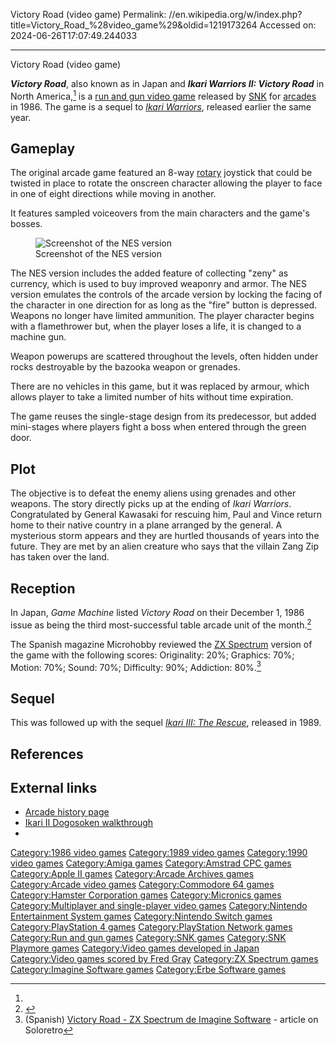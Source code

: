 Victory Road (video game)
Permalink: //en.wikipedia.org/w/index.php?title=Victory_Road_%28video_game%29&oldid=1219173264
Accessed on: 2024-06-26T17:07:49.244033



------
Victory Road (video game)
{{Infobox video game
|title = Victory Road
|image = Victory Road.png
|caption = English arcade poster
|developer = [[SNK]] (Arcade)<br>Paradise Software (Spectrum)<br>[[Micronics]] (NES)<ref name="HG101">{{Cite web|url=http://www.hardcoregaming101.net/ikari-warriors-ii-victory-road/|title=Ikari Warriors II: Victory Road – Hardcore Gaming 101}}</ref>
|publisher = '''Arcade''' <br> SNK <br> '''ZX Spectrum''' <br> [[Imagine Software]], Erbe Software S.A., IBSA
|designer =
|writer =
|artist =
|composer = Toshikazu Tanaka
|series = ''[[Ikari Warriors]]''
|engine =
|platforms = [[Arcade video game|Arcade]], [[Amiga]], [[Atari ST]], [[Commodore 64]], [[Apple II]], [[Nintendo Entertainment System|NES]], [[Amstrad CPC]], [[ZX Spectrum]], [[IBM PC compatible|IBM PC]]
|released='''Arcade''' <br>October 1986<ref>{{cite book |last1=Akagi |first1=Masumi |title=アーケードTVゲームリスト国内•海外編(1971–2005) |trans-title=Arcade TV Game List: Domestic • Overseas Edition (1971–2005) |date=October 13, 2006 |publisher=Amusement News Agency |language=ja |location=Japan |isbn=978-4990251215 |pages=18–9 |url=https://archive.org/details/ArcadeGameList1971-2005/page/n19/mode/2up}}</ref> <br> '''ZX Spectrum'''<br>1989<br>'''Atari ST'''<br>1988<br>'''Amiga'''<br>1989<br>'''NES'''{{vgrelease|JP|16 April 1988<ref>{{Cite web|url=https://www.famitsu.com/games/t/19724/|title=怒II DOGOSOKEN (FC)の関連情報 &#124; ゲーム・エンタメ最新情報のファミ通.com|website=www.famitsu.com}}</ref>|NA|April 1988<ref>{{cite magazine |title=Availability Update |magazine=[[Computer Entertainer]]|volume=7 |issue=2 |date=May 1988 |page=9 |url=https://retrocdn.net/images/0/05/ComputerEntertainer_US_Vol.7_02.pdf#page=9}}</ref>}}
|genre = [[Run and gun video game|Run and gun]]
|modes = Up to two players simultaneously
|arcade system =
}}

'''''Victory Road''''', also known as {{nihongo|'''''Dogō Sōken'''''|怒号層圏|lit. "Bellowing Atmosphere"}} in Japan and '''''Ikari Warriors II: Victory Road''''' in North America,<ref name="HG101"/> is a [[run and gun video game]] released by [[SNK]] for [[Arcade game|arcades]] in 1986. The game is a sequel to ''[[Ikari Warriors]]'', released earlier the same year.

==Gameplay==
The original arcade game featured an 8-way [[rotary switch|rotary]] joystick that could be twisted in place to rotate the onscreen character allowing the player to face in one of eight directions while moving in another.

It features sampled voiceovers from the main characters and the game's bosses.

[[Image:Ikari Warriors II for NES shop screenshot.png|frame|left|Screenshot of the NES version]]

The NES version includes the added feature of collecting "zeny" as currency, which is used to buy improved weaponry and armor. The NES version emulates the controls of the arcade version by locking the facing of the character in one direction for as long as the "fire" button is depressed. Weapons no longer have limited ammunition. The player character begins with a flamethrower but, when the player loses a life, it is changed to a machine gun.

Weapon powerups are scattered throughout the levels, often hidden under rocks destroyable by the bazooka weapon or grenades.

There are no vehicles in this game, but it was replaced by armour, which allows player to take a limited number of hits without time expiration.

The game reuses the single-stage design from its predecessor, but added mini-stages where players fight a boss when entered through the green door.

==Plot==
The objective is to defeat the enemy aliens using grenades and other weapons. The story directly picks up at the ending of ''Ikari Warriors''. Congratulated by General Kawasaki for rescuing him, Paul and Vince return home to their native country in a plane arranged by the general. A mysterious storm appears and they are hurtled thousands of years into the future. They are met by an alien creature who says that the villain Zang Zip has taken over the land.

==Reception==
In Japan, ''Game Machine'' listed ''Victory Road'' on their December 1, 1986 issue as being the third most-successful table arcade unit of the month.<ref>{{cite magazine|title=Game Machine's Best Hit Games 25 - テーブル型TVゲーム機 (Table Videos)|magazine=[[:ja:ゲームマシン|Game Machine]]|issue=297|publisher=[[:ja:アミューズメント通信社|Amusement Press, Inc.]]|date=1 December 1986|page=23|lang=ja}}</ref>

The Spanish magazine Microhobby reviewed the [[ZX Spectrum]] version of the game with the following scores: Originality: 20%; Graphics: 70%; Motion: 70%; Sound: 70%; Difficulty: 90%; Addiction: 80%.<ref>(Spanish) [https://www.soloretro.com/spectrum/victory-road-zx-spectrum-de-imagine-software-1989.php Victory Road - ZX Spectrum de Imagine Software] - article on Soloretro</ref>

==Sequel==
This was followed up with the sequel ''[[Ikari III: The Rescue]]'', released in 1989.

==References==
<references />

==External links==
* [http://www.arcade-history.com/?n=dogosoken&page=detail&id=657 Arcade history page]
* [https://web.archive.org/web/20090224195626/http://www.geocities.jp/famikonhitoritabi/ikari2/ikari2.html Ikari II Dogosoken walkthrough]
* {{WoS_game|id=5561}}

[[Category:1986 video games]]
[[Category:1989 video games]]
[[Category:1990 video games]]
[[Category:Amiga games]]
[[Category:Amstrad CPC games]]
[[Category:Apple II games]]
[[Category:Arcade Archives games]]
[[Category:Arcade video games]]
[[Category:Commodore 64 games]]
[[Category:Hamster Corporation games]]
[[Category:Micronics games]]
[[Category:Multiplayer and single-player video games]]
[[Category:Nintendo Entertainment System games]]
[[Category:Nintendo Switch games]]
[[Category:PlayStation 4 games]]
[[Category:PlayStation Network games]]
[[Category:Run and gun games]]
[[Category:SNK games]]
[[Category:SNK Playmore games]]
[[Category:Video games developed in Japan]]
[[Category:Video games scored by Fred Gray]]
[[Category:ZX Spectrum games]]
[[Category:Imagine Software games]]
[[Category:Erbe Software games]]